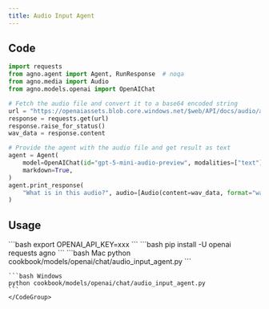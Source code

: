 ```yaml
---
title: Audio Input Agent
---
```


## Code

```python cookbook/models/openai/chat/audio_input_agent.py
import requests
from agno.agent import Agent, RunResponse  # noqa
from agno.media import Audio
from agno.models.openai import OpenAIChat

# Fetch the audio file and convert it to a base64 encoded string
url = "https://openaiassets.blob.core.windows.net/$web/API/docs/audio/alloy.wav"
response = requests.get(url)
response.raise_for_status()
wav_data = response.content

# Provide the agent with the audio file and get result as text
agent = Agent(
    model=OpenAIChat(id="gpt-5-mini-audio-preview", modalities=["text"]),
    markdown=True,
)
agent.print_response(
    "What is in this audio?", audio=[Audio(content=wav_data, format="wav")]
)
```

## Usage

<Steps>
  <Snippet file="create-venv-step.mdx" />

  <Step title="Set your API key">
    ```bash
    export OPENAI_API_KEY=xxx
    ```
  </Step>

  <Step title="Install libraries">
    ```bash
    pip install -U openai requests agno
    ```
  </Step>

  <Step title="Run Agent">
    <CodeGroup>
    ```bash Mac
    python cookbook/models/openai/chat/audio_input_agent.py
    ```

    ```bash Windows
    python cookbook/models/openai/chat/audio_input_agent.py
    ```
    </CodeGroup>
  </Step>
</Steps>